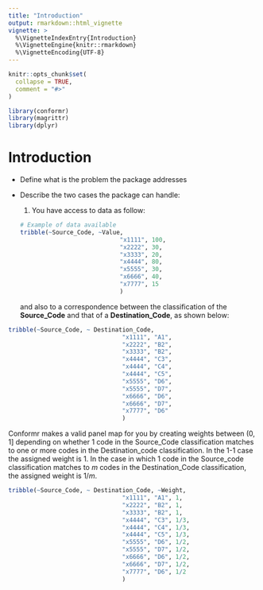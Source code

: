 ```yaml
---
title: "Introduction"
output: rmarkdown::html_vignette
vignette: >
  %\VignetteIndexEntry{Introduction}
  %\VignetteEngine{knitr::rmarkdown}
  %\VignetteEncoding{UTF-8}
---
```


```r
knitr::opts_chunk$set(
  collapse = TRUE,
  comment = "#>"
)
```

```r
library(conformr)
library(magrittr)
library(dplyr)
```

# Introduction

-   Define what is the problem the package addresses

-   Describe the two cases the package can handle:

    1.  You have access to data as follow:

    ```r



    # Example of data available 
    tribble(~Source_Code, ~Value,
                                "x1111", 100,
                                "x2222", 30,
                                "x3333", 20,
                                "x4444", 80,
                                "x5555", 30,
                                "x6666", 40,
                                "x7777", 15
                                )

    ```

    and also to a correspondence between the classification of the **Source_Code** and that of a **Destination_Code**, as shown below:

```r
   
tribble(~Source_Code, ~ Destination_Code,
                                "x1111", "A1",
                                "x2222", "B2",
                                "x3333", "B2",
                                "x4444", "C3",
                                "x4444", "C4",
                                "x4444", "C5",
                                "x5555", "D6",
                                "x5555", "D7",
                                "x6666", "D6",
                                "x6666", "D7",
                                "x7777", "D6"
                                )

```

Conformr makes a valid panel map for you by creating weights between (0, 1] depending on whether 1 code in the Source_Code classification matches to one or more codes in the Destination_code classification. In the 1-1 case the assigned weight is 1. In the case in which 1 code in the Source_code classification matches to *m* codes in the Destination_Code classification, the assigned weight is 1/*m*.

```r
   
tribble(~Source_Code, ~ Destination_Code, ~Weight,
                                "x1111", "A1", 1,
                                "x2222", "B2", 1,
                                "x3333", "B2", 1,
                                "x4444", "C3", 1/3,
                                "x4444", "C4", 1/3,
                                "x4444", "C5", 1/3,
                                "x5555", "D6", 1/2,
                                "x5555", "D7", 1/2,
                                "x6666", "D6", 1/2,
                                "x6666", "D7", 1/2,
                                "x7777", "D6", 1/2
                                )

```

